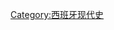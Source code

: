 {{Portal|西班牙}}
{{Century in country category|20|21|20|22|3|西班牙|歐洲|}}

[[Category:西班牙现代史|Category:西班牙现代史]]